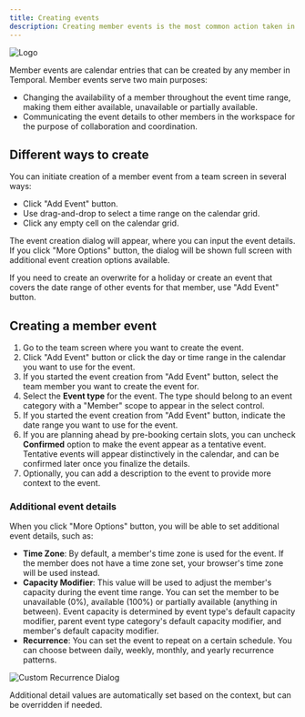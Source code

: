 ```yaml
---
title: Creating events
description: Creating member events is the most common action taken in Temporal
---
```


![Logo](../../../assets/creating-events.webp)

Member events are calendar entries that can be created by any member in Temporal. Member events serve two main purposes:

- Changing the availability of a member throughout the event time range, making them either available, unavailable or partially available.
- Communicating the event details to other members in the workspace for the purpose of collaboration and coordination.

## Different ways to create

You can initiate creation of a member event from a team screen in several ways:

- Click "Add Event" button.
- Use drag-and-drop to select a time range on the calendar grid.
- Click any empty cell on the calendar grid.

The event creation dialog will appear, where you can input the event details. If you click "More Options" button, the dialog will be shown full screen with additional event creation options available.

<Aside type='tip'>
	If you need to create an overwrite for a holiday or create an event that covers the date range of other events for that member, use "Add Event" button.
</Aside>

## Creating a member event

1. Go to the team screen where you want to create the event.
2. Click "Add Event" button or click the day or time range in the calendar you want to use for the event.
3. If you started the event creation from "Add Event" button, select the team member you want to create the event for.
4. Select the **Event type** for the event. The type should belong to an event category with a "Member" scope to appear in the select control.
5. If you started the event creation from "Add Event" button, indicate the date range you want to use for the event.
6. If you are planning ahead by pre-booking certain slots, you can uncheck **Confirmed** option to make the event appear as a tentative event. Tentative events will appear distinctively in the calendar, and can be confirmed later once you finalize the details.
7. Optionally, you can add a description to the event to provide more context to the event.

### Additional event details

When you click "More Options" button, you will be able to set additional event details, such as:

- **Time Zone**: By default, a member's time zone is used for the event. If the member does not have a time zone set, your browser's time zone will be used instead.
- **Capacity Modifier**: This value will be used to adjust the member's capacity during the event time range. You can set the member to be unavailable (0%), available (100%) or partially available (anything in between). Event capacity is determined by event type's default capacity modifier, parent event type category's default capacity modifier, and member's default capacity modifier.
- **Recurrence**: You can set the event to repeat on a certain schedule. You can choose between daily, weekly, monthly, and yearly recurrence patterns.

![Custom Recurrence Dialog](../../../assets/custom-recurrence.webp)

Additional detail values are automatically set based on the context, but can be overridden if needed.